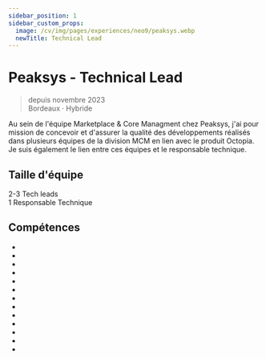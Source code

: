 ```yaml
---
sidebar_position: 1
sidebar_custom_props:
  image: /cv/img/pages/experiences/neo9/peaksys.webp
  newTitle: Technical Lead
---
```


# Peaksys - Technical Lead

> depuis novembre 2023
> \
> Bordeaux · Hybride

Au sein de l'équipe Marketplace & Core Managment chez Peaksys, j'ai pour mission de concevoir et d'assurer la qualité des développements réalisés dans plusieurs équipes de la division MCM en lien avec le produit Octopia. Je suis également le lien entre ces équipes et le responsable technique.

## Taille d'équipe

2-3 Tech leads\
1 Responsable Technique

## Compétences

- <Skill name="Apache Kafka" />
- <Skill name="MongoDB" />
- <Skill name="Architecture Micro Services" />
- <Skill name="Linux" />
- <Skill name="REST" />
- <Skill name="Gliffy" />
- <Skill name="JavaScript" />
- <Skill name="Kubernetes" />
- <Skill name="Prometheus" />
- <Skill name="Microsoft 365" />
- <Skill name="UML" />
- <Skill name="PlantUML" />
- <Skill name="Méthodes agiles" />

